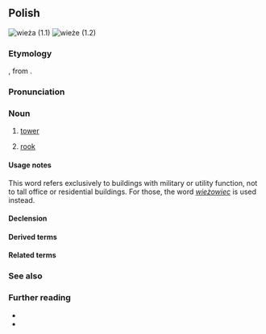 {{also|wieżą|więżą}}
==Polish==
{{wp|lang=pl}}
[[Image:Zabrze huta wieza cisnien 3.jpg|thumb|wieża (1.1)]]
[[Image:Turm (Schach).jpg|thumb|wieże (1.2)]]

===Etymology===
{{inh+|pl|zlw-opl|wieża}}, from {{inh|pl|sla-pro|*věža}}.

===Pronunciation===
{{pl-p|a=Pl-wieża.ogg}}

===Noun===
{{pl-noun|f|dim=wieżyczka}}

# [[tower]]
# {{lb|pl|chess}} [[rook]]

====Usage notes====
This word refers exclusively to buildings with military or utility function, not to tall office or residential buildings. For those, the word ''[[wieżowiec]]'' is used instead.

====Declension====
{{pl-decl-noun-f}}

====Derived terms====
{{col3|pl|title=nouns|wieża Babel|wieża z kości słoniowej}}
{{col3|pl|title=adjective|wieżowy}}

====Related terms====
{{col3|pl|wieżówka|wieżowiec}}

===See also===
{{table:chess pieces/pl}}

===Further reading===
* {{R:pl:WSJP}}
* {{R:pl:PWN}}

{{C|pl|Buildings}}